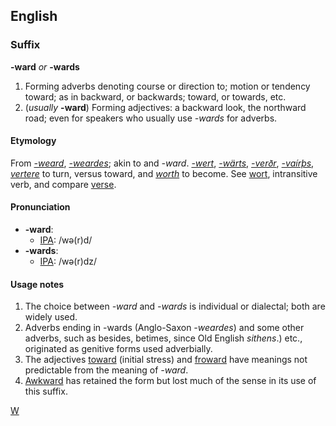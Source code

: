 ==English==
===Suffix===
'''-ward''' ''or'' '''-wards'''

#Forming adverbs denoting course or direction to; motion or tendency toward; as in backward, or backwards; toward, or towards, etc.
#(''usually'' '''-ward''') Forming adjectives: a backward look, the northward road; even for speakers who usually use ''-wards'' for adverbs.

====Etymology====
From {{AS.}} ''[[-weard]]'', ''[[-weardes]]''; akin to {{OS.}} and {{OFries.}} ''-ward''. {{OHG.}} ''[[-wert]]'', {{G.}} ''[[-wärts]]'', {{Icel.}} ''[[-verðr]]'', {{Goth.}} ''[[-vaírþs]]'', {{L.}} ''[[vertere]]'' to turn, versus toward, and {{E.}} ''[[worth]]'' to become.  See [[wort]], intransitive verb, and compare [[verse]].

====Pronunciation====
*'''-ward''':
**[[IPA]]: /wə(r)d/
*'''-wards''':
**[[IPA]]: /wə(r)dz/

====Usage notes====
#The choice between ''-ward'' and ''-wards'' is individual or dialectal; both are widely used.
#Adverbs ending in -wards (Anglo-Saxon ''-weardes'') and some other adverbs, such as besides, betimes, since Old English ''sithens''.) etc., originated as genitive forms used adverbially.
#The adjectives [[toward]] (initial stress) and [[froward]] have meanings not predictable from the meaning of ''-ward''.
#[[Awkward]] has retained the form but lost much of the sense in its use of this suffix.

[[Category:English suffixes|W]]
